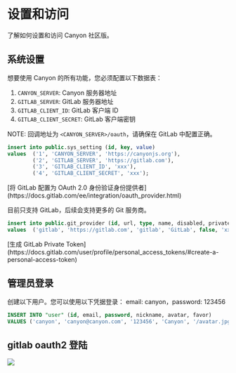 # 设置和访问

了解如何设置和访问 Canyon 社区版。

## 系统设置

想要使用 Canyon 的所有功能，您必须配置以下数据表：

1. `CANYON_SERVER`: Canyon 服务器地址
2. `GITLAB_SERVER`: GitLab 服务器地址
3. `GITLAB_CLIENT_ID`: GitLab 客户端 ID
4. `GITLAB_CLIENT_SECRET`: GitLab 客户端密钥

NOTE: 回调地址为 `<CANYON_SERVER>/oauth`，请确保在 GitLab 中配置正确。


```sql copy
insert into public.sys_setting (id, key, value)
values  ('1', 'CANYON_SERVER', 'https://canyonjs.org'),
        ('2', 'GITLAB_SERVER', 'https://gitlab.com'),
        ('3', 'GITLAB_CLIENT_ID', 'xxx'),
        ('4', 'GITLAB_CLIENT_SECRET', 'xxx');
```

<Callout type="info" emoji="ℹ️">
  [将 GitLab 配置为 OAuth 2.0 身份验证身份提供者](https://docs.gitlab.com/ee/integration/oauth_provider.html)
</Callout>

目前只支持 GitLab，后续会支持更多的 Git 服务商。

```sql copy
insert into public.git_provider (id, url, type, name, disabled, private_token)
values  ('gitlab', 'https://gitlab.com', 'gitlab', 'GitLab', false, 'xxx');
```

<Callout type="info" emoji="ℹ️">
  [生成 GitLab Private Token](https://docs.gitlab.com/user/profile/personal_access_tokens/#create-a-personal-access-token)
</Callout>

## 管理员登录

创建以下用户。您可以使用以下凭据登录： email: canyon，password: 123456

```sql copy
INSERT INTO "user" (id, email, password, nickname, avatar, favor)
VALUES ('canyon', 'canyon@canyon.com', '123456', 'Canyon', '/avatar.jpg', '');
```

## gitlab oauth2 登陆

![](https://cdn.jsdelivr.net/gh/canyon-project/assets/docs/static/documentation/self-host/community-edition/login.png)
